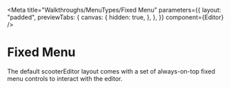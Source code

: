 
<Meta
  title="Walkthroughs/MenuTypes/Fixed Menu"
  parameters={{
    layout: "padded",
    previewTabs: {
      canvas: {
        hidden: true,
      },
    },
  }}
  component={Editor}
/>

# Fixed Menu

The default scooterEditor layout comes with a set of always-on-top fixed menu
controls to interact with the editor.

<Canvas>
  <Story name="Fixed Menu">
    <Editor />
  </Story>
</Canvas>
